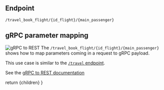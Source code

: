 
## Endpoint
```
/travel_book_flight/{id_flight}/{main_passenger}
```

## gRPC parameter mapping

![gRPC to REST](https://www.krakend.io/images/documentation/grpc.dark.png)
The `/travel_book_flight/{id_flight}/{main_passenger}` shows how to map parameters coming in a request to gRPC payload.

This use case is similar to the [`/travel` endpoint](/use-cases/travel).

See the [gRPC to REST documentation](https://www.krakend.io/docs/enterprise/backends/grpc/)

  return <MdxLayout>{children}</MdxLayout>
}



